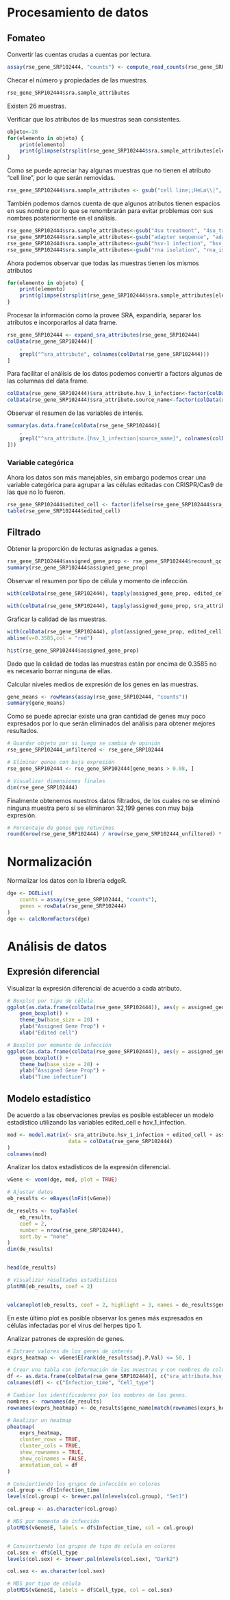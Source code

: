 # Procesamiento de datos

## Fomateo

Convertir las cuentas crudas a cuentas por lectura.

```r
assay(rse_gene_SRP102444, "counts") <- compute_read_counts(rse_gene_SRP102444)
```

Checar el número y propiedades de las muestras.
```r
rse_gene_SRP102444$sra.sample_attributes
```

Existen 26 muestras.

Verificar que los atributos de las muestras sean consistentes.
```r
objeto<-26
for(elemento in objeto) {
    print(elemento)
    print(glimpse(strsplit(rse_gene_SRP102444$sra.sample_attributes[elemento], "\\|")))
}
```

Como se puede apreciar hay algunas muestras que no tienen el atributo "cell line", por lo que serán removidas.
```r
rse_gene_SRP102444$sra.sample_attributes <- gsub("cell line;;HeLa\\|", "", rse_gene_SRP102444$sra.sample_attributes)
```

También podemos darnos cuenta de que algunos atributos tienen espacios en sus nombre por lo que se renombrarán para evitar problemas con sus nombres posteriormente en el análisis.
```r
rse_gene_SRP102444$sra.sample_attributes<-gsub("4su treatment", "4su_treatment", rse_gene_SRP102444$sra.sample_attributes)
rse_gene_SRP102444$sra.sample_attributes<-gsub("adapter sequence", "adapter_sequence", rse_gene_SRP102444$sra.sample_attributes)
rse_gene_SRP102444$sra.sample_attributes<-gsub("hsv-1 infection", "hsv_1_infection", rse_gene_SRP102444$sra.sample_attributes)
rse_gene_SRP102444$sra.sample_attributes<-gsub("rna isolation", "rna_isolation", rse_gene_SRP102444$sra.sample_attributes)
```

Ahora podemos observar que todas las muestras tienen los mismos atributos
```r
for(elemento in objeto) {
    print(elemento)
    print(glimpse(strsplit(rse_gene_SRP102444$sra.sample_attributes[elemento], "\\|")))
}
```


Procesar la información como la provee SRA, expandirla, separar los atributos e incorporarlos al data frame.
```r
rse_gene_SRP102444 <- expand_sra_attributes(rse_gene_SRP102444)
colData(rse_gene_SRP102444)[
    ,
    grepl("^sra_attribute", colnames(colData(rse_gene_SRP102444)))
]
```

Para facilitar el análisis de los datos podemos convertir a factors algunas de las columnas del data frame.
```r
colData(rse_gene_SRP102444)$sra_attribute.hsv_1_infection<-factor(colData(rse_gene_SRP102444)$sra_attribute.hsv_1_infection)
colData(rse_gene_SRP102444)$sra_attribute.source_name<-factor(colData(rse_gene_SRP102444)$sra_attribute.source_name)
```

Observar el resumen de las variables de interés.
```r
summary(as.data.frame(colData(rse_gene_SRP102444)[
    ,
    grepl("^sra_attribute.[hsv_1_infection|source_name]", colnames(colData(rse_gene_SRP102444)))
]))
```


### Variable categórica
Ahora los datos son más manejables, sin embargo podemos crear una variable categórica para agrupar a las células editadas con CRISPR/Cas9 de las que no lo fueron.
```r
rse_gene_SRP102444$edited_cell <- factor(ifelse(rse_gene_SRP102444$sra_attribute.source_name=="HeLa cells", "not_edited", "edited"))
table(rse_gene_SRP102444$edited_cell)
```

## Filtrado
Obtener la proporción de lecturas asignadas a genes.
```r
rse_gene_SRP102444$assigned_gene_prop <- rse_gene_SRP102444$recount_qc.gene_fc_count_all.assigned / rse_gene_SRP102444$recount_qc.gene_fc_count_all.total
summary(rse_gene_SRP102444$assigned_gene_prop)
```

Observar el resumen por tipo de célula y momento de infección.
```r
with(colData(rse_gene_SRP102444), tapply(assigned_gene_prop, edited_cell, summary))

with(colData(rse_gene_SRP102444), tapply(assigned_gene_prop, sra_attribute.hsv_1_infection, summary))
```

Graficar la calidad de las muestras.

```r
with(colData(rse_gene_SRP102444), plot(assigned_gene_prop, edited_cell))
abline(v=0.3585,col = "red")

hist(rse_gene_SRP102444$assigned_gene_prop)
```

Dado que la calidad de todas las muestras están por encima de 0.3585 no es necesario borrar ninguna de ellas.

Calcular niveles medios de expresión de los genes en las muestras.
```r
gene_means <- rowMeans(assay(rse_gene_SRP102444, "counts"))
summary(gene_means)
```


Como se puede apreciar existe una gran cantidad de genes muy poco expresados por lo que serán eliminados del análisis para obtener mejores resultados.
```r
# Guardar objeto por si luego se cambia de opinión
rse_gene_SRP102444_unfiltered <- rse_gene_SRP102444

# Eliminar genes con baja expresión
rse_gene_SRP102444 <- rse_gene_SRP102444[gene_means > 0.08, ]

# Visualizar dimensiones finales
dim(rse_gene_SRP102444)
```

Finalmente obtenemos nuestros datos filtrados, de los cuales no se eliminó ninguna muestra pero sí se eliminaron 32,199 genes con muy baja expresión.
```r
# Porcentaje de genes que retuvimos
round(nrow(rse_gene_SRP102444) / nrow(rse_gene_SRP102444_unfiltered) * 100, 2)
```

# Normalización
Normalizar los datos con la librería edgeR.
```r
dge <- DGEList(
    counts = assay(rse_gene_SRP102444, "counts"),
    genes = rowData(rse_gene_SRP102444)
)
dge <- calcNormFactors(dge)
```

# Análisis de datos

## Expresión diferencial
Visualizar la expresión diferencial de acuerdo a cada atributo.
```r
# Boxplot por tipo de célula.
ggplot(as.data.frame(colData(rse_gene_SRP102444)), aes(y = assigned_gene_prop, x = edited_cell)) +
    geom_boxplot() +
    theme_bw(base_size = 20) +
    ylab("Assigned Gene Prop") +
    xlab("Edited cell")

# Boxplot por momento de infección
ggplot(as.data.frame(colData(rse_gene_SRP102444)), aes(y = assigned_gene_prop, x = sra_attribute.hsv_1_infection)) +
    geom_boxplot() +
    theme_bw(base_size = 20) +
    ylab("Assigned Gene Prop") +
    xlab("Time infection")
```

## Modelo estadístico
De acuerdo a las observaciones previas es posible establecer un modelo estadístico utilizando las variables edited_cell e hsv_1_infection.
```r
mod <- model.matrix(~ sra_attribute.hsv_1_infection + edited_cell + assigned_gene_prop,
                    data = colData(rse_gene_SRP102444)
)
colnames(mod)
```

Analizar los datos estadísticos de la expresión diferencial.
```r
vGene <- voom(dge, mod, plot = TRUE)

# Ajustar datos
eb_results <- eBayes(lmFit(vGene))

de_results <- topTable(
    eb_results,
    coef = 2,
    number = nrow(rse_gene_SRP102444),
    sort.by = "none"
)
dim(de_results)


head(de_results)

# Visualizar resultados estadísticos
plotMA(eb_results, coef = 2)


volcanoplot(eb_results, coef = 2, highlight = 3, names = de_results$gene_name)
```

En este último plot es posible observar los genes más expresados en células infectadas por el virus del herpes tipo 1.

Analizar patrones de expresión de genes.
```r
# Extraer valores de los genes de interés
exprs_heatmap <- vGene$E[rank(de_results$adj.P.Val) <= 50, ]

# Crear una tabla con información de las muestras y con nombres de columnas más amigables
df <- as.data.frame(colData(rse_gene_SRP102444)[, c("sra_attribute.hsv_1_infection", "edited_cell")])
colnames(df) <- c("Infection_time", "Cell_type")

# Cambiar los identificadores por los nombres de los genes.
nombres <- rownames(de_results)
rownames(exprs_heatmap) <- de_results$gene_name[match(rownames(exprs_heatmap), nombres)]

# Realizar un heatmap
pheatmap(
    exprs_heatmap,
    cluster_rows = TRUE,
    cluster_cols = TRUE,
    show_rownames = TRUE,
    show_colnames = FALSE,
    annotation_col = df
)

# Conviertiendo los grupos de infección en colores
col.group <- df$Infection_time
levels(col.group) <- brewer.pal(nlevels(col.group), "Set1")

col.group <- as.character(col.group)

# MDS por momento de infección
plotMDS(vGene$E, labels = df$Infection_time, col = col.group)


# Conviertiendo los grupos de tipo de celula en colores
col.sex <- df$Cell_type
levels(col.sex) <- brewer.pal(nlevels(col.sex), "Dark2")

col.sex <- as.character(col.sex)

# MDS por tipo de célula
plotMDS(vGene$E, labels = df$Cell_type, col = col.sex)

```
